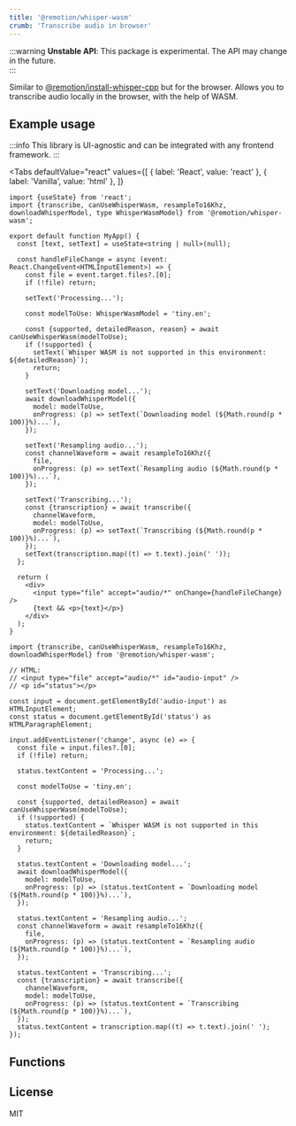 ```yaml
---
title: '@remotion/whisper-wasm'
crumb: 'Transcribe audio in browser'
---
```



:::warning
**Unstable API**: This package is experimental. The API may change in the future.  
:::

Similar to [@remotion/install-whisper-cpp](/docs/install-whisper-cpp) but for the browser. Allows you to transcribe audio locally in the browser, with the help of WASM.


<Installation pkg="@remotion/whisper-wasm" />

## Example usage

:::info
This library is UI-agnostic and can be integrated with any frontend framework.
:::

<Tabs defaultValue="react" 
values={[
{ label: 'React', value: 'react' },
{ label: 'Vanilla', value: 'html' },
]}
>

<TabItem value='react'>

```tsx twoslash
import {useState} from 'react';
import {transcribe, canUseWhisperWasm, resampleTo16Khz, downloadWhisperModel, type WhisperWasmModel} from '@remotion/whisper-wasm';

export default function MyApp() {
  const [text, setText] = useState<string | null>(null);

  const handleFileChange = async (event: React.ChangeEvent<HTMLInputElement>) => {
    const file = event.target.files?.[0];
    if (!file) return;

    setText('Processing...');

    const modelToUse: WhisperWasmModel = 'tiny.en';

    const {supported, detailedReason, reason} = await canUseWhisperWasm(modelToUse);
    if (!supported) {
      setText(`Whisper WASM is not supported in this environment: ${detailedReason}`);
      return;
    }

    setText('Downloading model...');
    await downloadWhisperModel({
      model: modelToUse,
      onProgress: (p) => setText(`Downloading model (${Math.round(p * 100)}%)...`),
    });

    setText('Resampling audio...');
    const channelWaveform = await resampleTo16Khz({
      file,
      onProgress: (p) => setText(`Resampling audio (${Math.round(p * 100)}%)...`),
    });

    setText('Transcribing...');
    const {transcription} = await transcribe({
      channelWaveform,
      model: modelToUse,
      onProgress: (p) => setText(`Transcribing (${Math.round(p * 100)}%)...`),
    });
    setText(transcription.map((t) => t.text).join(' '));
  };

  return (
    <div>
      <input type="file" accept="audio/*" onChange={handleFileChange} />
      {text && <p>{text}</p>}
    </div>
  );
}
```

</TabItem>

<TabItem value="html">

```tsx twoslash
import {transcribe, canUseWhisperWasm, resampleTo16Khz, downloadWhisperModel} from '@remotion/whisper-wasm';

// HTML:
// <input type="file" accept="audio/*" id="audio-input" />
// <p id="status"></p>

const input = document.getElementById('audio-input') as HTMLInputElement;
const status = document.getElementById('status') as HTMLParagraphElement;

input.addEventListener('change', async (e) => {
  const file = input.files?.[0];
  if (!file) return;

  status.textContent = 'Processing...';

  const modelToUse = 'tiny.en';

  const {supported, detailedReason} = await canUseWhisperWasm(modelToUse);
  if (!supported) {
    status.textContent = `Whisper WASM is not supported in this environment: ${detailedReason}`;
    return;
  }

  status.textContent = 'Downloading model...';
  await downloadWhisperModel({
    model: modelToUse,
    onProgress: (p) => (status.textContent = `Downloading model (${Math.round(p * 100)}%)...`),
  });

  status.textContent = 'Resampling audio...';
  const channelWaveform = await resampleTo16Khz({
    file,
    onProgress: (p) => (status.textContent = `Resampling audio (${Math.round(p * 100)}%)...`),
  });

  status.textContent = 'Transcribing...';
  const {transcription} = await transcribe({
    channelWaveform,
    model: modelToUse,
    onProgress: (p) => (status.textContent = `Transcribing (${Math.round(p * 100)}%)...`),
  });
  status.textContent = transcription.map((t) => t.text).join(' ');
});
```

</TabItem>

</Tabs>

## Functions

<TableOfContents />

## License

MIT
